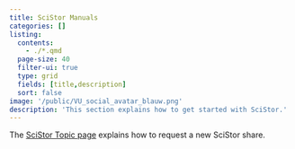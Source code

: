 ```yaml
---
title: SciStor Manuals
categories: []
listing:
  contents: 
    - ./*.qmd
  page-size: 40
  filter-ui: true
  type: grid
  fields: [title,description]
  sort: false
image: '/public/VU_social_avatar_blauw.png'
description: 'This section explains how to get started with SciStor.'
---
```


::: {.callout-tip}
The [SciStor Topic page](/topics/scistor.qmd#how-to-request-access) explains how to request a new SciStor share.
:::
